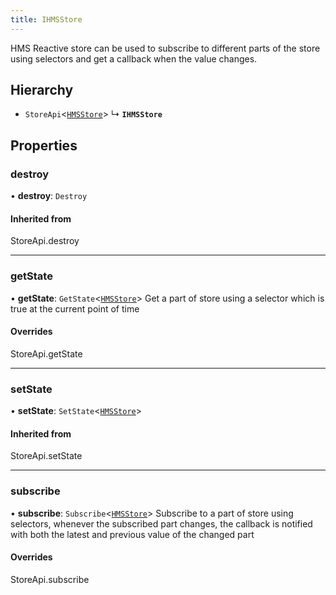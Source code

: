 ```yaml
---
title: IHMSStore
---
```


HMS Reactive store can be used to subscribe to different parts of the store using selectors
and get a callback when the value changes.

## Hierarchy

- `StoreApi`<[`HMSStore`](/api-references/javascript/v2/interfaces/HMSStore)\>
  ↳ **`IHMSStore`**

## Properties

### destroy

• **destroy**: `Destroy`

#### Inherited from

StoreApi.destroy

---

### getState

• **getState**: `GetState`<[`HMSStore`](/api-references/javascript/v2/interfaces/HMSStore)\>
Get a part of store using a selector which is true at the current point of time

#### Overrides

StoreApi.getState

---

### setState

• **setState**: `SetState`<[`HMSStore`](/api-references/javascript/v2/interfaces/HMSStore)\>

#### Inherited from

StoreApi.setState

---

### subscribe

• **subscribe**: `Subscribe`<[`HMSStore`](/api-references/javascript/v2/interfaces/HMSStore)\>
Subscribe to a part of store using selectors, whenever the subscribed part changes, the callback
is notified with both the latest and previous value of the changed part

#### Overrides

StoreApi.subscribe

